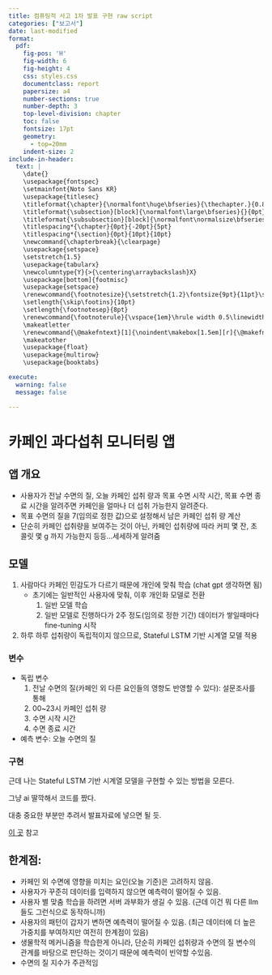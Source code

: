 ```yaml
---
title: 컴퓨팅적 사고 1차 발표 구현 raw script
categories: ["보고서"]
date: last-modified
format: 
  pdf:
    fig-pos: 'H'
    fig-width: 6
    fig-height: 4
    css: styles.css
    documentclass: report
    papersize: a4
    number-sections: true
    number-depth: 3
    top-level-division: chapter
    toc: false
    fontsize: 17pt
    geometry:
      - top=20mm
    indent-size: 2
include-in-header: 
  text: |
    \date{}
    \usepackage{fontspec}
    \setmainfont{Noto Sans KR}
    \usepackage{titlesec}
    \titleformat{\chapter}{\normalfont\huge\bfseries}{\thechapter.}{0.8em}{\huge}
    \titleformat{\subsection}[block]{\normalfont\large\bfseries}{}{0pt}{}
    \titleformat{\subsubsection}[block]{\normalfont\normalsize\bfseries}{}{0pt}{}
    \titlespacing*{\chapter}{0pt}{-20pt}{5pt}
    \titlespacing*{\section}{0pt}{10pt}{10pt}
    \newcommand{\chapterbreak}{\clearpage}
    \usepackage{setspace}
    \setstretch{1.5}
    \usepackage{tabularx}
    \newcolumntype{Y}{>{\centering\arraybackslash}X}
    \usepackage[bottom]{footmisc}
    \usepackage{setspace}
    \renewcommand{\footnotesize}{\setstretch{1.2}\fontsize{9pt}{11pt}\selectfont}
    \setlength{\skip\footins}{10pt}
    \setlength{\footnotesep}{8pt}
    \renewcommand{\footnoterule}{\vspace{1em}\hrule width 0.5\linewidth\vspace{1em}}
    \makeatletter
    \renewcommand{\@makefntext}[1]{\noindent\makebox[1.5em][r]{\@makefnmark}\hspace{0.5em}#1}
    \makeatother
    \usepackage{float}
    \usepackage{multirow}
    \usepackage{booktabs}

execute:
  warning: false
  message: false

---
```


# 카페인 과다섭취 모니터링 앱

## 앱 개요

- 사용자가 전날 수면의 질, 오늘 카페인 섭취 량과 목표 수면 시작 시간, 목표 수면 종료 시간을 알려주면 카페인을 얼마나 더 섭취 가능한지 알려준다.
- 목표 수면의 질을 7(임의로 정한 값)으로 설정해서 남은 카페인 섭취 량 계산
- 단순히 카페인 섭취량을 보여주는 것이 아닌, 카페인 섭취량에 따라 커피 몇 잔, 초콜릿 몇 g 까지 가능한지 등등...세세하게 알려줌

## 모델

1. 사람마다 카페인 민감도가 다르기 때문에 개인에 맞춰 학습 (chat gpt 생각하면 됨)
    - 초기에는 일반적인 사용자에 맞춰, 이후 개인화 모델로 전환
        1. 일반 모델 학습
		2. 일반 모델로 진행하다가 2주 정도(임의로 정한 기간) 데이터가 쌓일때마다 fine-tuning 시작
2. 하루 하루 섭취량이 독립적이지 않으므로, Stateful LSTM 기반 시계열 모델 적용

### 변수

- 독립 변수
    1. 전날 수면의 질(카페인 외 다른 요인들의 영향도 반영할 수 있다): 설문조사를 통해
    2. 00~23시 카페인 섭취 량
    3. 수면 시작 시간
    4. 수면 종료 시간

- 예측 변수: 오늘 수면의 질

### 구현

근데 나는 Stateful LSTM 기반 시계열 모델을 구현할 수 있는 방법을 모른다.

그냥 ai 딸깍해서 코드를 짰다.

대충 중요한 부분만 추려서 발표자료에 넣으면 될 듯.

[이 곳](./02.html) 참고

## 한계점:

- 카페인 외 수면에 영향을 미치는 요인(오늘 기준)은 고려하지 않음.
- 사용자가 꾸준히 데이터를 입력하지 않으면 예측력이 떨어질 수 있음.
- 사용자 별 맞춤 학습을 하려면 서버 과부화가 생길 수 있음. (근데 이건 뭐 다른 llm들도 그런식으로 동작하니까)
- 사용자의 패턴이 갑자기 변하면 예측력이 떨어질 수 있음. (최근 데이터에 더 높은 가중치를 부여하지만 여전히 한계점이 있음)
- 생물학적 메커니즘을 학습한게 아니라, 단순히 카페인 섭취량과 수면의 질 변수의 관계를 바탕으로 판단하는 것이기 때문에 예측력이 빈약할 수있음.
- 수면의 질 지수가 주관적임
